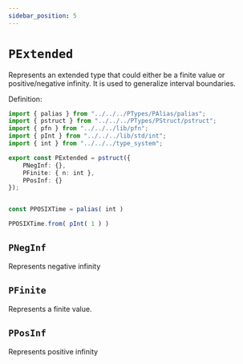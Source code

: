 ```yaml
---
sidebar_position: 5
---
```


# `PExtended`

Represents an extended type that could either be a finite value or positive/negative infinity. It is used to generalize interval boundaries.

Definition:

```ts
import { palias } from "../../../PTypes/PAlias/palias";
import { pstruct } from "../../../PTypes/PStruct/pstruct";
import { pfn } from "../../../lib/pfn";
import { pInt } from "../../../lib/std/int";
import { int } from "../../../type_system";

export const PExtended = pstruct({
    PNegInf: {},
    PFinite: { n: int },
    PPosInf: {}
});


const PPOSIXTime = palias( int )

PPOSIXTime.from( pInt( 1 ) )
```

## `PNegInf`

Represents negative infinity

## `PFinite`

Represents a finite value.

## `PPosInf`

Represents positive infinity

